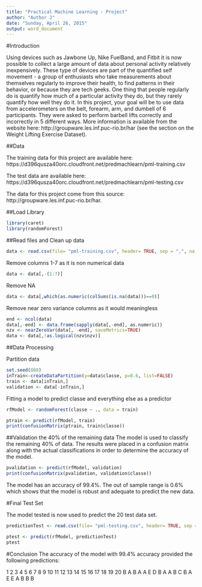 ```yaml
---
title: "Practical Machine Learning - Project"
author: "Author J"
date: "Sunday, April 26, 2015"
output: word_document
---
```


#Introduction

Using devices such as Jawbone Up, Nike FuelBand, and Fitbit it is now possible to collect a large amount of data about personal activity relatively inexpensively. These type of devices are part of the quantified self movement - a group of enthusiasts who take measurements about themselves regularly to improve their health, to find patterns in their behavior, or because they are tech geeks. One thing that people regularly do is quantify how much of a particular activity they do, but they rarely quantify how well they do it. In this project, your goal will be to use data from accelerometers on the belt, forearm, arm, and dumbell of 6 participants. They were asked to perform barbell lifts correctly and incorrectly in 5 different ways. More information is available from the website here: http://groupware.les.inf.puc-rio.br/har (see the section on the Weight Lifting Exercise Dataset). 

##Data 

The training data for this project are available here: 
https://d396qusza40orc.cloudfront.net/predmachlearn/pml-training.csv

The test data are available here: 
https://d396qusza40orc.cloudfront.net/predmachlearn/pml-testing.csv

The data for this project come from this source: http://groupware.les.inf.puc-rio.br/har. 


##Load Library

```r
library(caret)
library(randomForest)
```

##Read files and Clean up data
```r
data <- read.csv(file= "pml-training.csv", header= TRUE, sep = ",", na.strings= c("","NA"))
```


Remove columns 1-7 as it is non numerical data
```r
data <- data[,-(1:7)]
```


Remove NA
```r
data <- data[,which(as.numeric(colSums(is.na(data)))==0)]
```


Remove near zero variance columns as it would meaningless
```r
end <- ncol(data)
data[,-end] <- data.frame(sapply(data[,-end], as.numeric))
nzv <- nearZeroVar(data[, -end], saveMetrics=TRUE)
data <- data[,!as.logical(nzv$nzv)]
```


##Data Processing

Partition data
```r
set.seed(888)
inTrain<-createDataPartition(y=data$classe, p=0.6, list=FALSE)
train <- data[inTrain,]
validation <- data[-inTrain,]
```


Fitting a model to predict classe and everything else as a predictor
```r
rfModel <- randomForest(classe ~ ., data = train)

ptrain <- predict(rfModel, train)
print(confusionMatrix(ptrain, train$classe))

```


##Validation the 40% of the remaining data
The model is used to classify the remaining 40% of data. The results were placed in a confusion matrix along with the actual classifications in order to determine the accuracy of the model.

```r
pvalidation <- predict(rfModel, validation)
print(confusionMatrix(pvalidation, validation$classe))
```
The model has an accuracy of 99.4%. The out of sample range is 0.6% which shows that the model is robust and adequate to predict the new data.

#Final Test Set

The model tested is now used to predict the 20 test data set. 

```r
predictionTest <- read.csv(file= "pml-testing.csv", header= TRUE, sep = ",",na.strings= c("","NA"))

ptest <- predict(rfModel, predictionTest)
ptest
```

#Conclusion
The accuracy of the model with 99.4% accuracy provided the following predictions:

 1  2  3  4  5  6  7  8  9 10 11 12 13 14 15 16 17 18 19 20 
 B  A  B  A  A  E  D  B  A  A  B  C  B  A  E  E  A  B  B  B 


